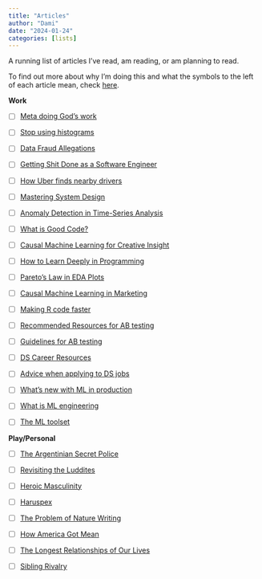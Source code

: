```yaml
---
title: "Articles"
author: "Dami"
date: "2024-01-24"
categories: [lists]
---
```


A running list of articles I've read, am reading, or am planning to read.

To find out more about why I'm doing this and what the symbols to the left of each article mean, check [here](../../posts/about_lists/index.qmd).

**Work**

-   [ ] [Meta doing God's work](https://medium.com/@ignacio.de.gregorio.noblejas/meta-is-doing-gods-work-releases-shockingly-good-coding-models-to-the-world-848975e7d1f0)

-   [ ] [Stop using histograms](https://towardsdatascience.com/6-reasons-why-you-should-stop-using-histograms-and-which-plot-you-should-use-instead-31f937a0a81c)

-   [ ] [Data Fraud Allegations](https://www.theatlantic.com/science/archive/2023/08/gino-ariely-data-fraud-allegations/674891/#)

-   [ ] [Getting Shit Done as a Software Engineer](https://careercutler.substack.com/p/how-to-get-done-as-a-software-engineer?utm_source=post-email-title&publication_id=1504485&post_id=140424691&utm_campaign=email-post-title&isFreemail=true&r=mwwv8&utm_medium=email)

-   [ ] [How Uber finds nearby drivers](https://newsletter.systemdesign.one/p/how-does-uber-find-nearby-drivers?utm_source=post-email-title&publication_id=1511845&post_id=139367048&utm_campaign=email-post-title&isFreemail=true&r=mwwv8&utm_medium=email)

-   [ ] [Mastering System Design](https://substack.com/@systemdesignone/note/c-46521743?utm_source=feed-email-digest)

-   [ ] [Anomaly Detection in Time-Series Analysis](https://medium.com/aimonks/anomaly-detection-for-time-series-analysis-eeecd6282f53)

-   [ ] [What is Good Code?](https://medium.com/@todbotts.triangles/what-is-good-bad-code-an-illustrated-example-for-non-programmers-1222b600a0f0)

-   [ ] [Causal Machine Learning for Creative Insight](https://netflixtechblog.com/causal-machine-learning-for-creative-insights-4b0ce22a8a96)

-   [ ] [How to Learn Deeply in Programming](https://lampmaa22.medium.com/the-key-to-learning-deeply-in-programming-c6085b25f072)

-   [ ] [Pareto's Law in EDA Plots](https://medium.com/gdsc-babcock-dataverse/20-of-eda-plots-data-scientists-use-80-of-the-time-abe7b2ff5cc2)

-   [ ] [Causal Machine Learning in Marketing](https://medium.com/@heinrichkoegel/causal-machine-learning-in-marketing-12dcd91ec24e)

-   [ ] [Making R code faster](https://hookedondata.org/posts/2017-11-30_making-r-code-faster-a-case-study/)

-   [ ] [Recommended Resources for AB testing](https://hookedondata.org/posts/2023-04-19-recommended-resources-for-ab-testing/)

-   [ ] [Guidelines for AB testing](https://hookedondata.org/posts/2018-08-07_guidelines-for-a-b-testing/)

-   [ ] [DS Career Resources](https://hookedondata.org/posts/2021-06-22_career-resources/)

-   [ ] [Advice when applying to DS jobs](https://hookedondata.org/posts/2018-05-29_advice-for-applying-to-data-science-jobs/)

-   [ ] [What's new with ML in production](https://vickiboykis.com/2024/01/15/whats-new-with-ml-in-production/)

-   [ ] [What is ML engineering](https://newsletter.pragmaticengineer.com/p/what-is-ml-engineering)

-   [ ] [The ML toolset](https://newsletter.pragmaticengineer.com/p/the-machine-learning-toolset)

**Play/Personal**

-   [ ] [The Argentinian Secret Police](https://www.economist.com/1843/2023/12/04/the-secret-police-killed-his-parents-then-one-of-them-adopted-him?utm_medium=social-media.content.np&utm_source=linkedin&utm_campaign=editorial-social&utm_content=discovery.content)

-   [ ] [Revisiting the Luddites](https://www.smithsonianmag.com/history/what-the-luddites-really-fought-against-264412/)

-   [ ] [Heroic Masculinity](https://www.theatlantic.com/ideas/archive/2023/08/heroic-toxic-masculinity-boys/675172/?utm_campaign=the-atlantic&utm_content=true-anthem&utm_medium=social&utm_source=linkedin)

-   [ ] [Haruspex](https://granta.com/haruspex/?utm_source=Sailthru&utm_medium=email&utm_campaign=Lit%20Hub%20Daily:%20December%204%2C%202023&utm_term=lithub_master_list)

-   [ ] [The Problem of Nature Writing](https://www.newyorker.com/culture/the-weekend-essay/the-problem-of-nature-writing?utm_source=Sailthru&utm_medium=email&utm_campaign=Lit%20Hub%20Daily:%20August%2014%2C%202023&utm_term=lithub_master_list)

-   [ ] [How America Got Mean](https://www.theatlantic.com/magazine/archive/2023/09/us-culture-moral-education-formation/674765/)

-   [ ] [The Longest Relationships of Our Lives](https://www.theatlantic.com/family/archive/2023/08/sibling-relationships-change-adulthood/675027/)

-   [ ] [Sibling Rivalry](https://www.theatlantic.com/magazine/archive/2018/11/the-science-of-sibling-rivalry/570811/)
